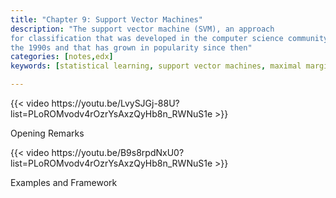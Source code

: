 ```yaml
---
title: "Chapter 9: Support Vector Machines"
description: "The support vector machine (SVM), an approach
for classification that was developed in the computer science community in
the 1990s and that has grown in popularity since then"
categories: [notes,edx]
keywords: [statistical learning, support vector machines, maximal margin classifier, support vector classifier, support vector machine, nonlinear decision boundaries, KKT conditions, soft margin, SVM with more than two classes, relationship to logistic regression, relationship to other methods, computational considerations, relevance of SVMs]

---
```



::: {#fig-v1.1 .column-margin}
{{< video https://youtu.be/LvySJGj-88U?list=PLoROMvodv4rOzrYsAxzQyHb8n_RWNuS1e >}}

Opening Remarks
:::

::: {#fig-v1.2 .column-margin}
{{< video https://youtu.be/B9s8rpdNxU0?list=PLoROMvodv4rOzrYsAxzQyHb8n_RWNuS1e >}}

Examples and Framework
:::

